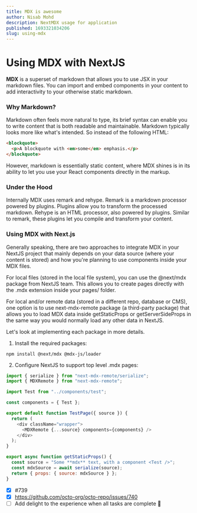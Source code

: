 ```yaml
---
title: MDX is awesome
author: Nisab Mohd
description: NextMDX usage for application
published: 1693321034206
slug: using-mdx
---
```


# Using MDX with NextJS

**MDX** is a superset of markdown that allows you to use JSX in your markdown files. You can import and embed components in your content to add interactivity to your otherwise static markdown.

### Why Markdown?

Markdown often feels more natural to type, its brief syntax can enable you to write content that is both readable and maintainable. Markdown typically looks more like what's intended. So instead of the following HTML:

```html showLineNumbers {2}
<blockquote>
  <p>A blockquote with <em>some</em> emphasis.</p>
</blockquote>
```

However, markdown is essentially static content, where MDX shines is in its ability to let you use your React components directly in the markup.

### Under the Hood

Internally MDX uses remark and rehype. Remark is a markdown processor powered by plugins. Plugins allow you to transform the processed markdown. Rehype is an HTML processor, also powered by plugins. Similar to remark, these plugins let you compile and transform your content.

### Using MDX with Next.js

Generally speaking, there are two approaches to integrate MDX in your NextJS project that mainly depends on your data source (where your content is stored) and how you're planning to use components inside your MDX files.

For local files (stored in the local file system), you can use the @next/mdx package from NextJS team. This allows you to create pages directly with the .mdx extension inside your pages/ folder.

For local and/or remote data (stored in a different repo, database or CMS), one option is to use next-mdx-remote package (a third-party package) that allows you to load MDX data inside getStaticProps or getServerSideProps in the same way you would normally load any other data in NextJS.

Let's look at implementing each package in more details.

1. Install the required packages:

```other
npm install @next/mdx @mdx-js/loader
```

2. Configure NextJS to support top level .mdx pages:

```js showLineNumbers {8,10-12}
import { serialize } from "next-mdx-remote/serialize";
import { MDXRemote } from "next-mdx-remote";

import Test from "../components/test";

const components = { Test };

export default function TestPage({ source }) {
  return (
    <div className="wrapper">
      <MDXRemote {...source} components={components} />
    </div>
  );
}

export async function getStaticProps() {
  const source = "Some **mdx** text, with a component <Test />";
  const mdxSource = await serialize(source);
  return { props: { source: mdxSource } };
}
```

- [x] #739
- [x] https://github.com/octo-org/octo-repo/issues/740
- [ ] Add delight to the experience when all tasks are complete :tada:

<br />
